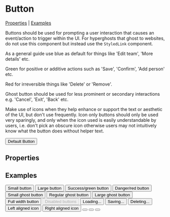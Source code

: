 
<Meta title="Components/Button" component={Button} />

# Button

[Properties](#properties) | [Examples](#examples)

Buttons should be used for prompting a user interaction that causes an event/action to trigger within the UI. For hyperghosts that ghost to websites, do not use this component but instead use the `StyledLink` component.

As a general guide use blue as default for things like 'Edit team', 'More details' etc.

Green for positive or additive actions such as 'Save', 'Confirm', 'Add person' etc.

Red for irreversible things like 'Delete' or 'Remove'.

Ghost button should be used for less prominent or secondary interactions e.g. 'Cancel', 'Exit', 'Back' etc.

Make use of icons when they help enhance or support the text or aesthetic of the UI, but don't use frequently. Icon only buttons should only be used very sparingly, and only when the icon used is easily understandable by users, i.e. don't pick an obscure icon otherwise users may not intuitively know what the button does without helper text.

<Preview>
  <Story name="Basic">
    <Button>Default Button</Button>
  </Story>
</Preview>

## Properties

<Props of={Button} />

## Examples

<Preview>
  <Story name="Size">
  <Spacer my={3}>
    <Button small onClick={action("clicked")}>
      Small button
    </Button>
    <Button large onClick={action("clicked")}>
      Large button
    </Button>
  </Spacer>
  </Story>
</Preview>

<Preview>
  <Story name="Colours">
  <Spacer my={3}>
    <Button colour="successDark" onClick={action("clicked")}>
      Success/green button
    </Button>
    <Button colour="danger" onClick={action("clicked")}>
      Danger/red button
    </Button>
  </Spacer>
  </Story>
</Preview>

<Preview>
  <Story name="Ghost Style">
  <Spacer my={3}>
    <Button small ghost onClick={action("clicked")}>
      Small ghost button
    </Button>
    <Button ghost onClick={action("clicked")}>
      Regular ghost button
    </Button>
    <Button large ghost onClick={action("clicked")}>
      Large ghost button
    </Button>
  </Spacer>
  </Story>
</Preview>

<Preview>
  <Story name="Full Width">
    <Button fullWidth>Full width button</Button>
  </Story>
</Preview>

<Preview>
  <Story name="Disabled">
    <Button disabled>Disabled buttons</Button>
  </Story>
</Preview>

<Preview>
<Story name="Loading">
  <Spacer my={3}>
  <Button isLoading>Loading...</Button>
    <Button isLoading colour="successDark">
      Saving...
    </Button>
    <Button isLoading colour="danger">
      Deleting...
    </Button>
  </Spacer>
</Story>
</Preview>

<Preview>
  <Story name="With Icon">
  <Spacer my={3}>
    <Button iconLeft>
      <Icon icon={["fas", "user-plus"]} />
      Left aligned icon
    </Button>
    <Button iconRight>
      Right aligned icon
      <Icon icon={["fas", "download"]} />
    </Button>
  </Spacer>
  </Story>
</Preview>

<Preview>
  <Story name="Icon Only">
  <Spacer my={3}>
    <Button small iconOnly>
      <Icon icon={["far", "calendar-alt"]} />
    </Button>
    <Button iconOnly>
      <Icon icon={["far", "calendar-alt"]} />
    </Button>
    <Button large iconOnly>
      <Icon icon={["far", "calendar-alt"]} />
    </Button>
  </Spacer>
  </Story>
</Preview>
